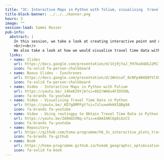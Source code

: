```yaml
---
title: "3C: Interactive Maps in Python with folium, visualising  travel time data in Python, and obtaining travel time data with routingpy"
title-block-banner: ../../../banner.png
hours: 3
image: ""
session-lead: Sammi Rosser
pub-info:
  abstract: |
    In this session, we take a look at creating interactive point and choropleth maps in Python using the folium package.
    <br/><br/>
    We also take a look at how we would visualise travel time data with a choropleth, and how we can use the routingpy Python package to pull travel time data for our own combinations of source and destination points at scale for free. 
  links:
  - name: Slides
    url: https://docs.google.com/presentation/d/1Xj9jYaJ_FH7ko84DGJ2M1l4DWfJ-W5wmY906UkUEgRg/edit?usp=sharing
    icon: fa-solid fa-person-chalkboard
  - name: Bonus Slides - Isochrones
    url: https://docs.google.com/presentation/d/1WnSsaT_0cNFp4W4Q0YVlXCTzyLcPVIvt3VMtwTrU9O4/edit?usp=sharing
    icon: fa-solid fa-person-chalkboard
  - name: Video - Interactive Maps in Python with Folium
    url: https://youtu.be/_14heKZ9YjA?si=8bZrWm6u4FZOV5NL
    icon: fa-brands fa-youtube
  - name: Video - Visualising Travel Time Data in Python
    url: https://youtu.be/_KD7gOMPFgY?si=7zluxwHkHX1QBg9A
    icon: fa-brands fa-youtube
  - name: Video - Using routingpy to Obtain Travel Time Data in Python
    url: https://youtu.be/Zd8mQIXNq-o?si=edAAImNl6p8i6zCS
    icon: fa-brands fa-youtube
  - name: Repository
    url: https://github.com/hsma-programme/h6_3c_interactive_plots_travel
    icon: fa-brands fa-github
  - name: Book
    url: https://hsma-programme.github.io/hsma6_geographic_optimisation_and_visualisation_book/
    icon: fa-solid fa-book
---
```

